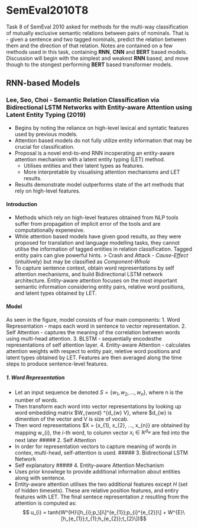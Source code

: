 # SemEval2010T8
Task 8 of SemEval 2010 asked for methods for the multi-way classification of mutually exclusive semantic relations between pairs of nominals. That is - given a sentence and two tagged nominals, predict the relation between them and the direction of that relation. Notes are contained on a few methods used in this task, containing **RNN**, **CNN** and **BERT** based models. Discussion will begin with the simplest and weakest **RNN** based, and move though to the stongest performing **BERT** based transformer models.

## RNN-based Models
### Lee, Seo, Choi - Semantic Relation Classification via Bidirectional LSTM Networks with Entity-aware Attention using Latent Entity Typing (2019)
- Begins by noting the reliance on high-level lexical and syntatic features used by previous models.
- Attention based models do not fully utilize entity information that may be crucial for classification.
- Proposal is a novel end-to-end RNN incoperating an entity-aware attention mechanism with a latent entity typing (LET) method.
    - Utilises entities and their latent types as features.
    - More interpretable by visualising attention mechanisms and LET results.
- Results demonstrate model outperforms state of the art methods that rely on high-level features.

#### Introduction
- Methods which rely on high-level features obtained from NLP tools suffer from propagation of implicit error of the tools and are computationally expenesive.
- While attention based models have given good results, as they were proposed for translation and language modelling tasks, they cannot utilise the information of tagged entities in relation classification. Tagged entity pairs can give powerful hints.
    > Crash and Attack - *Cause-Effect* (intuitively) but may be classified as *Component-Whole*
- To capture sentence context, obtain word representations by self attention mechanisms, and build Bidirectional LSTM network architecture. Entity-aware attention focuses on the most important semantic information considering entity pairs, relative word positions, and latent types obtained by LET.

#### Model
As seen in the figure, model consists of four main components:
1. Word Representation - maps each word in sentence to vector representation.
2. Self Attention - captures the meaning of the correlation between words using multi-head attention.
3. BLSTM - sequentially encodesthe representations of self attention layer.
4. Entity-aware Attention - calculates attention weights with respect to entity pair, reletive word positions and latent types obtained by LET. Features are then averaged along the time steps to produce sentence-level features.

##### 1. Word Representation
- Let an input sequence be denoted $S = \{w_{1}, w_{2}, ..., w_{n}\}$, where n is the number of words. 
- Then transform each word into vector representations by looking up word embedding matrix $W_{word} \in \mathbb{R}^{d_{w} \times V}, where $d_{w} is dimention of the vector and V is size of vocab. 
- Then word representations $X = \{x_{1}, x_{2}, ..., x_{n}\} are obtained by mapping w_{i}, the *i*-th word, to column vector $x_{i} \in \mathbb{R}^{d_{w}}$ are fed into the next later
##### 2. Self Attention
- In order for representation vectors to capture meaning of words in contex, multi-head, self-attention is used.
##### 3. Bidirectional LSTM Network
- Self explanatory
##### 4. Entity-aware Attention Mechanism
- Uses prior knowlege to provide additional information about entities along with sentence.
- Entity-aware attention utilises the two additional features except $H$ (set of hidden timesets). These are relative position features, and entiry features with LET. The final sentece representation $z$ resutling from the attention is computed as:
$$ u_{i} = tanh(W^{H}\[h_{i};p_\[i\]^{e_{1}};p_{i}^{e_{2}}\] + W^{E}\[h_{e_{1}};t_{1};h_{e_{2}};t_{2}\])$$



